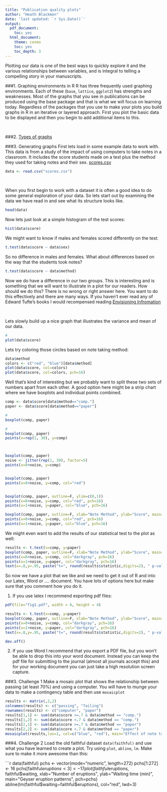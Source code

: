 ```yaml
---
title: "Publication quality plots"
author: "Heath Blackmon"
date: 'last updated: `r Sys.Date()`'
output:
  pdf_document:
    toc: yes
  html_document:
    theme: cosmo
    toc: yes
    toc_depth: 3
---
```


Plotting our data is one of the best ways to quickly explore it and the various relationships between variables, and is integral to telling a compelling story in your manuscripts.

###1. Graphing environments in R
R has three frequently used graphing environments.  Each of these (`base`, `lattice`, `ggplot2`) has strengths and weaknesses. Most of the graphs that you see in publications can be produced using the base package and that is what we will focus on learning today.  Regardless of the packages that you use to make your plots you build graphs in R in an iterative or layered approach.  First you plot the basic data to be displayed and then you begin to add additional items to this.

&nbsp;

###2. [Types of graphs](http://coleoguy.github.io/SWC/example.plots.pptx)

###3. Generating graphs
First lets load in some example data to work with.  This data is from a study of the impact of using computers to take notes in a classroom.  It includes the score students made on a test plus the method they used for taking notes and their sex.
[scores.csv](http://coleoguy.github.io/SWC/scores.csv)
```r
data <- read.csv("scores.csv")
```

&nbsp;

When you first begin to work with a dataset it is often a good idea to do some general exploration of your data.  So lets start out by examining the data we have read in and see what its structure looks like.
```r
head(data)
```

Now lets just look at a simple histogram of the test scores:
```r
hist(data$score)
```

We might want to know if males and females scored differently on the test:
```r
t.test(data$score ~ data$sex)
```

So no difference in males and females.  What about differences based on the way that the students took notes?
```r
t.test(data$score ~ data$method)
```

Now we do have a difference in our two groups. This is interesting and is something that we will want to illustrate in a plot for our readers.  How should we do this?  There is no wrong or right answer here.  You want to do this effectively and there are many ways.  If you haven't ever read any of Edward Tufte's books I would recompensed reading [Envisioning Infromation](http://smile.amazon.com/The-Visual-Display-Quantitative-Information/dp/0961392142/ref=pd_bxgy_14_img_2?ie=UTF8&refRID=1ERWSMJV7Q7P6NNBVHEC)

&nbsp;

Lets slowly build up a nice graph that illustrates the variance and mean of our data.
```r
#
plot(data$score)
```

Lets try coloring those circles based on note taking method:
```r
data$method
colors <- c("red", "blue")[data$method]
plot(data$score, col=colors)
plot(data$score, col=colors, pch=16)
```

Well that's kind of interesting but we probably want to split these two sets of numbers apart from each other.  A good option here might be a strip chart where we have boxplots and individual points combined.

```r
comp <- data$score[data$method=="comp."]
paper <- data$score[data$method=="paper"]

#
boxplot(comp, paper)

#
boxplot(comp, paper)
points(x=rep(1, 30), y=comp)



boxplot(comp, paper)
noise <- jitter(rep(1, 30), factor=5)
points(x=0+noise, y=comp)


boxplot(comp, paper)
points(x=0+noise, y=comp, col="red")


boxplot(comp, paper, outline=F, ylim=c(0,1))
points(x=0+noise, y=comp, col="red", pch=16)
points(x=1+noise, y=paper, col="blue", pch=16)

boxplot(comp, paper, outline=F, xlab="Note Method", ylab="Score", main="Student Performance", names=c("computer", "paper"), ylim=c(0,1))
points(x=0+noise, y=comp, col="red", pch=16)
points(x=1+noise, y=paper, col="blue", pch=16)

```

We might even want to add the results of our statistical test to the plot as well:

```r
results <- t.test(x=comp, y=paper)
boxplot(comp, paper, outline=F, xlab="Note Method", ylab="Score", main="Student Performance", names=c("computer", "paper"), ylim=c(0,1))
points(x=0+noise, y=comp, col="darkgray", pch=16)
points(x=1+noise, y=paper, col="darkgray", pch=16)
text(x=.8,y=.95, paste("t=", round(results$statistic,digits=2), " p-val<.01", sep=""))
```

So now we have a plot that we like and we need to get it out of R and into our Latex, Word or .... document.  You have lots of options here but make sure that you comment how you do it.

1. If you use latex I recommend exporting pdf files:
```r
pdf(file="fig1.pdf", width = 6, height = 4)

results <- t.test(x=comp, y=paper)
boxplot(comp, paper, outline=F, xlab="Note Method", ylab="Score", main="Student Performance", names=c("computer", "paper"), ylim=c(0,1))
points(x=0+noise, y=comp, col="darkgray", pch=16)
points(x=1+noise, y=paper, col="darkgray", pch=16)
text(x=.8,y=.95, paste("t=", round(results$statistic,digits=2), " p-val<.01", sep=""))

dev.off()
```

2. If you use Word I recommend that you export a PDF file, but you won't be able to drop this into your word document.  Instead you can keep the pdf file for submitting to the journal (almost all journals accept this) and for your working document you can just take a high resolution screen capture. 

###3. Challenge 1
Make a mosaic plot that shows the relationship between passing (at least 70%) and using a computer. You will have to munge your data to make a contingency table and then use `mosaicplot`

```r
results <- matrix(,2,2)
colnames(results) <- c("passing", "failing")
rownames(results) <- c("computer", "paper")
results[1,1] <- sum(data$score >=.7 & data$method == "comp.")
results[1,2] <- sum(data$score <.7 & data$method == "comp.")
results[2,1] <- sum(data$score >=.7 & data$method == "paper")
results[2,2] <- sum(data$score <.7 & data$method == "paper")
mosaicplot(results,las=1, col=c("blue", "red"), main="Effect of note taking methods")
```

###4. Challenge 2
Load the old faithful dataset `data(faithful)` and use what you have learned to create a plot. Try using `plot`, `abline`, `lm`.  Make sure to make it more awesome than this:

```r
data(faithful)
pchs <- vector(mode="numeric", length=272)
pchs[1:272] <- 16
pchs[faithful$eruptions < 3] <- 17
plot(faithful$eruptions, faithful$waiting, xlab="Number of eruptions", ylab="Waiting time (min)", main="Geyser eruption patterns", pch=pchs)
abline(lm(faithful$waiting~faithful$eruptions), col="red", lwd=3)

